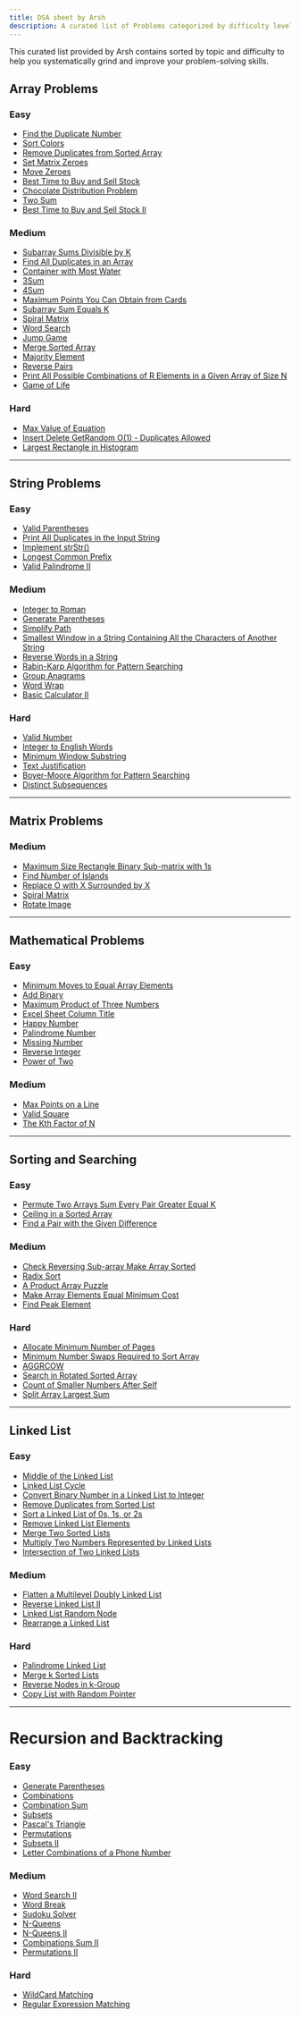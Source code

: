 ```yaml
---
title: DSA sheet by Arsh
description: A curated list of Problems categorized by difficulty level, starting with easy problems.
---
```


This curated list provided by Arsh contains sorted by topic and difficulty to help you systematically grind and improve your problem-solving skills.

## Array Problems

### Easy

- [Find the Duplicate Number](https://leetcode.com/problems/find-the-duplicate-number/)
- [Sort Colors](https://leetcode.com/problems/sort-colors/)
- [Remove Duplicates from Sorted Array](https://leetcode.com/problems/remove-duplicates-from-sorted-array/)
- [Set Matrix Zeroes](https://leetcode.com/problems/set-matrix-zeroes/)
- [Move Zeroes](https://leetcode.com/problems/move-zeroes/)
- [Best Time to Buy and Sell Stock](https://leetcode.com/problems/best-time-to-buy-and-sell-stock/)
- [Chocolate Distribution Problem](https://www.geeksforgeeks.org/chocolate-distribution-problem/)
- [Two Sum](https://leetcode.com/problems/two-sum/)
- [Best Time to Buy and Sell Stock II](https://leetcode.com/problems/best-time-to-buy-and-sell-stock-ii/)

### Medium

- [Subarray Sums Divisible by K](https://leetcode.com/problems/subarray-sums-divisible-by-k/)
- [Find All Duplicates in an Array](https://leetcode.com/problems/find-all-duplicates-in-an-array/)
- [Container with Most Water](https://leetcode.com/problems/container-with-most-water/)
- [3Sum](https://leetcode.com/problems/3sum/)
- [4Sum](https://leetcode.com/problems/4sum/)
- [Maximum Points You Can Obtain from Cards](https://leetcode.com/problems/maximum-points-you-can-obtain-from-cards/)
- [Subarray Sum Equals K](https://leetcode.com/problems/subarray-sum-equals-k/)
- [Spiral Matrix](https://leetcode.com/problems/spiral-matrix/)
- [Word Search](https://leetcode.com/problems/word-search/)
- [Jump Game](https://leetcode.com/problems/jump-game/)
- [Merge Sorted Array](https://leetcode.com/problems/merge-sorted-array/)
- [Majority Element](https://leetcode.com/problems/majority-element/)
- [Reverse Pairs](https://leetcode.com/problems/reverse-pairs/)
- [Print All Possible Combinations of R Elements in a Given Array of Size N](https://www.geeksforgeeks.org/print-all-possible-combinations-of-r-elements-in-a-given-array-of-size-n/)
- [Game of Life](https://leetcode.com/problems/game-of-life/)

### Hard

- [Max Value of Equation](https://leetcode.com/problems/max-value-of-equation/)
- [Insert Delete GetRandom O(1) - Duplicates Allowed](https://leetcode.com/problems/insert-delete-getrandom-o1-duplicates-allowed/)
- [Largest Rectangle in Histogram](https://leetcode.com/problems/largest-rectangle-in-histogram/)

---

## String Problems

### Easy

- [Valid Parentheses](https://leetcode.com/problems/valid-parentheses/)
- [Print All Duplicates in the Input String](https://www.geeksforgeeks.org/print-all-the-duplicates-in-the-input-string/)
- [Implement strStr()](https://leetcode.com/problems/implement-strstr/)
- [Longest Common Prefix](https://leetcode.com/problems/longest-common-prefix/)
- [Valid Palindrome II](https://leetcode.com/problems/valid-palindrome-ii/)

### Medium

- [Integer to Roman](https://leetcode.com/problems/integer-to-roman/)
- [Generate Parentheses](https://leetcode.com/problems/generate-parentheses/)
- [Simplify Path](https://leetcode.com/problems/simplify-path/)
- [Smallest Window in a String Containing All the Characters of Another String](https://practice.geeksforgeeks.org/problems/smallest-window-in-a-string-containing-all-the-characters-of-another-string-1587115621/1)
- [Reverse Words in a String](https://leetcode.com/problems/reverse-words-in-a-string/)
- [Rabin-Karp Algorithm for Pattern Searching](https://www.geeksforgeeks.org/rabin-karp-algorithm-for-pattern-searching/)
- [Group Anagrams](https://leetcode.com/problems/group-anagrams/)
- [Word Wrap](https://practice.geeksforgeeks.org/problems/word-wrap1646/1)
- [Basic Calculator II](https://leetcode.com/problems/basic-calculator-ii/)

### Hard

- [Valid Number](https://leetcode.com/problems/valid-number/)
- [Integer to English Words](https://leetcode.com/problems/integer-to-english-words/)
- [Minimum Window Substring](https://leetcode.com/problems/minimum-window-substring/)
- [Text Justification](https://leetcode.com/problems/text-justification/)
- [Boyer-Moore Algorithm for Pattern Searching](https://www.geeksforgeeks.org/boyer-moore-algorithm-for-pattern-searching/)
- [Distinct Subsequences](https://leetcode.com/problems/distinct-subsequences/)

---

## Matrix Problems

### Medium

- [Maximum Size Rectangle Binary Sub-matrix with 1s](https://www.geeksforgeeks.org/maximum-size-rectangle-binary-sub-matrix-1s/)
- [Find Number of Islands](https://www.geeksforgeeks.org/find-number-of-islands/)
- [Replace O with X Surrounded by X](https://www.geeksforgeeks.org/given-matrix-o-x-replace-o-x-surrounded-x/)
- [Spiral Matrix](https://leetcode.com/problems/spiral-matrix/)
- [Rotate Image](https://leetcode.com/problems/rotate-image/)

---

## Mathematical Problems

### Easy

- [Minimum Moves to Equal Array Elements](https://leetcode.com/problems/minimum-moves-to-equal-array-elements/)
- [Add Binary](https://leetcode.com/problems/add-binary/)
- [Maximum Product of Three Numbers](https://leetcode.com/problems/maximum-product-of-three-numbers/)
- [Excel Sheet Column Title](https://leetcode.com/problems/excel-sheet-column-title/)
- [Happy Number](https://leetcode.com/problems/happy-number/)
- [Palindrome Number](https://leetcode.com/problems/palindrome-number/)
- [Missing Number](https://leetcode.com/problems/missing-number/)
- [Reverse Integer](https://leetcode.com/problems/reverse-integer/)
- [Power of Two](https://leetcode.com/problems/power-of-two/)

### Medium

- [Max Points on a Line](https://leetcode.com/problems/max-points-on-a-line/)
- [Valid Square](https://leetcode.com/problems/valid-square/)
- [The Kth Factor of N](https://leetcode.com/problems/the-kth-factor-of-n/)

---

## Sorting and Searching

### Easy

- [Permute Two Arrays Sum Every Pair Greater Equal K](https://www.geeksforgeeks.org/permute-two-arrays-sum-every-pair-greater-equal-k/)
- [Ceiling in a Sorted Array](https://www.geeksforgeeks.org/ceiling-in-a-sorted-array/)
- [Find a Pair with the Given Difference](https://www.geeksforgeeks.org/find-a-pair-with-the-given-difference/)

### Medium

- [Check Reversing Sub-array Make Array Sorted](https://www.geeksforgeeks.org/check-reversing-sub-array-make-array-sorted/)
- [Radix Sort](https://www.geeksforgeeks.org/radix-sort/)
- [A Product Array Puzzle](https://www.geeksforgeeks.org/a-product-array-puzzle/)
- [Make Array Elements Equal Minimum Cost](https://www.geeksforgeeks.org/make-array-elements-equal-minimum-cost/)
- [Find Peak Element](https://leetcode.com/problems/find-peak-element/)

### Hard

- [Allocate Minimum Number of Pages](https://practice.geeksforgeeks.org/problems/allocate-minimum-number-of-pages0937/1)
- [Minimum Number Swaps Required to Sort Array](https://www.geeksforgeeks.org/minimum-number-swaps-required-sort-array/)
- [AGGRCOW](https://www.spoj.com/problems/AGGRCOW/)
- [Search in Rotated Sorted Array](https://leetcode.com/problems/search-in-rotated-sorted-array/)
- [Count of Smaller Numbers After Self](https://leetcode.com/problems/count-of-smaller-numbers-after-self/)
- [Split Array Largest Sum](https://leetcode.com/problems/split-array-largest-sum/)

---

## Linked List

### Easy

- [Middle of the Linked List](https://leetcode.com/problems/middle-of-the-linked-list/)
- [Linked List Cycle](https://leetcode.com/problems/linked-list-cycle/)
- [Convert Binary Number in a Linked List to Integer](https://leetcode.com/problems/convert-binary-number-in-a-linked-list-to-integer/)
- [Remove Duplicates from Sorted List](https://leetcode.com/problems/remove-duplicates-from-sorted-list/)
- [Sort a Linked List of 0s, 1s, or 2s](https://www.geeksforgeeks.org/sort-a-linked-list-of-0s-1s-or-2s/)
- [Remove Linked List Elements](https://leetcode.com/problems/remove-linked-list-elements/)
- [Merge Two Sorted Lists](https://leetcode.com/problems/merge-two-sorted-lists/)
- [Multiply Two Numbers Represented by Linked Lists](https://www.geeksforgeeks.org/multiply-two-numbers-represented-linked-lists/)
- [Intersection of Two Linked Lists](https://leetcode.com/problems/intersection-of-two-linked-lists/)

### Medium

- [Flatten a Multilevel Doubly Linked List](https://leetcode.com/problems/flatten-a-multilevel-doubly-linked-list/)
- [Reverse Linked List II](https://leetcode.com/problems/reverse-linked-list-ii/)
- [Linked List Random Node](https://leetcode.com/problems/linked-list-random-node/)
- [Rearrange a Linked List](https://www.geeksforgeeks.org/rearrange-a-linked-list/)

### Hard

- [Palindrome Linked List](https://leetcode.com/problems/palindrome-linked-list/)
- [Merge k Sorted Lists](https://leetcode.com/problems/merge-k-sorted-lists/)
- [Reverse Nodes in k-Group](https://leetcode.com/problems/reverse-nodes-in-k-group/)
- [Copy List with Random Pointer](https://leetcode.com/problems/copy-list-with-random-pointer/)

---

# Recursion and Backtracking

### Easy

- [Generate Parentheses](https://leetcode.com/problems/generate-parentheses/)
- [Combinations](https://leetcode.com/problems/combinations/)
- [Combination Sum](https://leetcode.com/problems/combination-sum/)
- [Subsets](https://leetcode.com/problems/subsets/)
- [Pascal's Triangle](https://leetcode.com/problems/pascals-triangle/)
- [Permutations](https://leetcode.com/problems/permutations/)
- [Subsets II](https://leetcode.com/problems/subsets-ii/)
- [Letter Combinations of a Phone Number](https://leetcode.com/problems/letter-combinations-of-a-phone-number/)

### Medium

- [Word Search II](https://leetcode.com/problems/word-search-ii/)
- [Word Break](https://leetcode.com/problems/word-break/)
- [Sudoku Solver](https://leetcode.com/problems/sudoku-solver/)
- [N-Queens](https://leetcode.com/problems/n-queens/)
- [N-Queens II](https://leetcode.com/problems/n-queens-ii/)
- [Combinations Sum II](https://leetcode.com/problems/combination-sum-ii/)
- [Permutations II](https://leetcode.com/problems/permutations-ii/)

### Hard

- [WildCard Matching](https://leetcode.com/problems/wildcard-matching/)
- [Regular Expression Matching](https://leetcode.com/problems/regular-expression-matching/)
